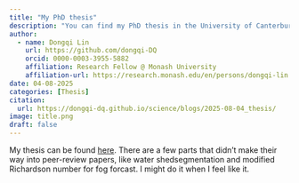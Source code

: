 ```yaml
---
title: "My PhD thesis"
description: "You can find my PhD thesis in the University of Canterbury archive, or here."
author:
  - name: Dongqi Lin
    url: https://github.com/dongqi-DQ
    orcid: 0000-0003-3955-5882
    affiliation: Research Fellow @ Monash University
    affiliation-url: https://research.monash.edu/en/persons/dongqi-lin
date: 04-08-2025
categories: [Thesis]
citation:
  url: https://dongqi-dq.github.io/science/blogs/2025-08-04_thesis/
image: title.png
draft: false
---
```


My thesis can be found [here](http://dx.doi.org/10.26021/13539). There are a few parts that didn't make their way into peer-review papers, like water shedsegmentation and modified Richardson number for fog forcast. I might do it when I feel like it.
